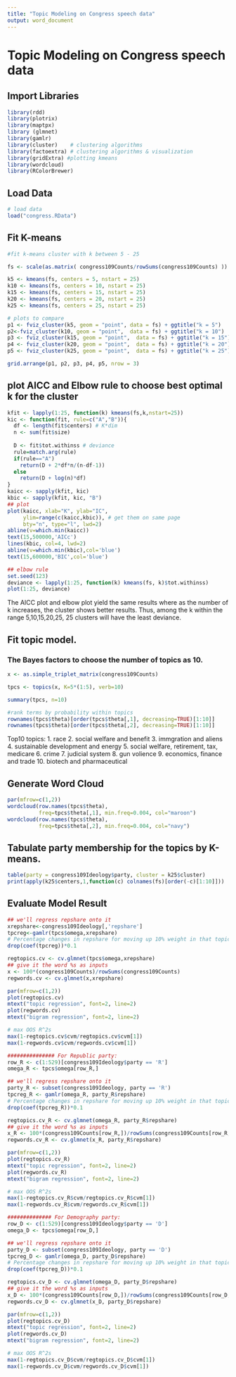 ```yaml
---
title: "Topic Modeling on Congress speech data"
output: word_document
---
```


# Topic Modeling on Congress speech data

## Import Libraries 
```r
library(rdd)
library(plotrix)
library(maptpx)
library (glmnet)
library(gamlr)
library(cluster)    # clustering algorithms
library(factoextra) # clustering algorithms & visualization
library(gridExtra) #plotting kmeans
library(wordcloud)
library(RColorBrewer)
```

## Load Data
```r
# load data
load("congress.RData")
```


## Fit K-means 
```r


#fit k-means cluster with k between 5 - 25 

fs <- scale(as.matrix( congress109Counts/rowSums(congress109Counts) ))

k5 <- kmeans(fs, centers = 5, nstart = 25)
k10 <- kmeans(fs, centers = 10, nstart = 25)
k15 <- kmeans(fs, centers = 15, nstart = 25)
k20 <- kmeans(fs, centers = 20, nstart = 25)
k25 <- kmeans(fs, centers = 25, nstart = 25)

# plots to compare
p1 <- fviz_cluster(k5, geom = "point", data = fs) + ggtitle("k = 5")
p2<-fviz_cluster(k10, geom = "point",  data = fs) + ggtitle("k = 10")
p3 <- fviz_cluster(k15, geom = "point",  data = fs) + ggtitle("k = 15")
p4 <- fviz_cluster(k20, geom = "point",  data = fs) + ggtitle("k = 20")
p5 <- fviz_cluster(k25, geom = "point",  data = fs) + ggtitle("k = 25")

grid.arrange(p1, p2, p3, p4, p5, nrow = 3)

```

## plot AICC and Elbow rule to choose best optimal k for the cluster
```r
kfit <- lapply(1:25, function(k) kmeans(fs,k,nstart=25))
kic <- function(fit, rule=c("A","B")){
  df <- length(fit$centers) # K*dim
  n <- sum(fit$size)
  
  D <- fit$tot.withinss # deviance
  rule=match.arg(rule)
  if(rule=="A")
    return(D + 2*df*n/(n-df-1))
  else
    return(D + log(n)*df)
}
kaicc <- sapply(kfit, kic)
kbic <- sapply(kfit, kic, "B")
## plot
plot(kaicc, xlab="K", ylab="IC", 
     ylim=range(c(kaicc,kbic)), # get them on same page
     bty="n", type="l", lwd=2)
abline(v=which.min(kaicc))
text(15,500000,'AICc')
lines(kbic, col=4, lwd=2)
abline(v=which.min(kbic),col='blue')
text(15,600000,'BIC',col='blue')

```

```r
## elbow rule
set.seed(123)
deviance <- lapply(1:25, function(k) kmeans(fs, k)$tot.withinss)
plot(1:25, deviance)
```
The AICC plot and elbow plot yield the same results where as the number of k increases, the cluster shows better results. Thus, among the k within the range 5,10,15,20,25, 25 clusters will have the least deviance. 



## Fit topic model. 
### The Bayes factors to choose the number of topics as 10.
```r
x <- as.simple_triplet_matrix(congress109Counts)

tpcs <- topics(x, K=5*(1:5), verb=10)

summary(tpcs, n=10)

#rank terms by probability within topics
rownames(tpcs$theta)[order(tpcs$theta[,1], decreasing=TRUE)[1:10]]
rownames(tpcs$theta)[order(tpcs$theta[,2], decreasing=TRUE)[1:10]]
```

Top10 topics:
1. race
2. social welfare and benefit
3. immgration and aliens
4. sustainable development and energy
5. social welfare, retirement, tax, medicare
6. crime
7. judicial system
8. gun volience
9. economics, finance and trade
10. biotech and pharmaceutical

## Generate Word Cloud
```r
par(mfrow=c(1,2))
wordcloud(row.names(tpcs$theta), 
          freq=tpcs$theta[,1], min.freq=0.004, col="maroon")
wordcloud(row.names(tpcs$theta), 
          freq=tpcs$theta[,2], min.freq=0.004, col="navy")

```

## Tabulate party membership for the topics by K-means. 
```r
table(party = congress109Ideology$party, cluster = k25$cluster)
print(apply(k25$centers,1,function(c) colnames(fs)[order(-c)[1:10]]))

```


## Evaluate Model Result
```r
## we'll regress repshare onto it
xrepshare<-congress109Ideology[,'repshare']
tpcreg<-gamlr(tpcs$omega,xrepshare)
# Percentage changes in repshare for moving up 10% weight in that topic
drop(coef(tpcreg))*0.1

regtopics.cv <- cv.glmnet(tpcs$omega,xrepshare)
## give it the word %s as inputs
x <- 100*(congress109Counts)/rowSums(congress109Counts)
regwords.cv <- cv.glmnet(x,xrepshare)

par(mfrow=c(1,2))
plot(regtopics.cv)
mtext("topic regression", font=2, line=2)
plot(regwords.cv)
mtext("bigram regression", font=2, line=2)

# max OOS R^2s
max(1-regtopics.cv$cvm/regtopics.cv$cvm[1])
max(1-regwords.cv$cvm/regwords.cv$cvm[1])
```

```r
############### For Republic party:
row_R <- c(1:529)[congress109Ideology$party == 'R']
omega_R <- tpcs$omega[row_R,]

## we'll regress repshare onto it
party_R <- subset(congress109Ideology, party == 'R')
tpcreg_R <- gamlr(omega_R, party_R$repshare)
# Percentage changes in repshare for moving up 10% weight in that topic
drop(coef(tpcreg_R))*0.1

regtopics.cv_R <- cv.glmnet(omega_R, party_R$repshare)
## give it the word %s as inputs
x_R <- 100*(congress109Counts[row_R,])/rowSums(congress109Counts[row_R,])
regwords.cv_R <- cv.glmnet(x_R, party_R$repshare)

par(mfrow=c(1,2))
plot(regtopics.cv_R)
mtext("topic regression", font=2, line=2)
plot(regwords.cv_R)
mtext("bigram regression", font=2, line=2)

# max OOS R^2s
max(1-regtopics.cv_R$cvm/regtopics.cv_R$cvm[1])
max(1-regwords.cv_R$cvm/regwords.cv_R$cvm[1])

```



```r
############## For Demography party:
row_D <- c(1:529)[congress109Ideology$party == 'D']
omega_D <- tpcs$omega[row_D,]

## we'll regress repshare onto it
party_D <- subset(congress109Ideology, party == 'D')
tpcreg_D <- gamlr(omega_D, party_D$repshare)
# Percentage changes in repshare for moving up 10% weight in that topic
drop(coef(tpcreg_D))*0.1

regtopics.cv_D <- cv.glmnet(omega_D, party_D$repshare)
## give it the word %s as inputs
x_D <- 100*(congress109Counts[row_D,])/rowSums(congress109Counts[row_D,])
regwords.cv_D <- cv.glmnet(x_D, party_D$repshare)

par(mfrow=c(1,2))
plot(regtopics.cv_D)
mtext("topic regression", font=2, line=2)
plot(regwords.cv_D)
mtext("bigram regression", font=2, line=2)

# max OOS R^2s
max(1-regtopics.cv_D$cvm/regtopics.cv_D$cvm[1])
max(1-regwords.cv_D$cvm/regwords.cv_D$cvm[1])

```










